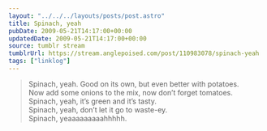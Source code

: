 ```yaml
---
layout: "../../../layouts/posts/post.astro"
title: Spinach, yeah
pubDate: 2009-05-21T14:17:00+00:00
updatedDate: 2009-05-21T14:17:00+00:00
source: tumblr stream
tumblrUrl: https://stream.anglepoised.com/post/110983078/spinach-yeah
tags: ["linklog"]
---
```


> Spinach, yeah. Good on its own, but even better with potatoes.<br />
> Now add some onions to the mix, now don&rsquo;t forget tomatoes.<br />
> Spinach, yeah, it&rsquo;s green and it&rsquo;s tasty.<br />
> Spinach, yeah, don&rsquo;t let it go to waste-ey.<br />
> Spinach, yeaaaaaaaaahhhhh.
